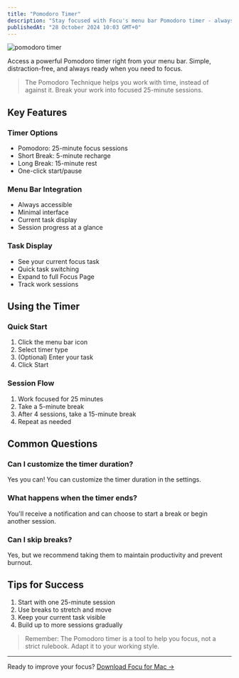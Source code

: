 ```yaml
---
title: "Pomodoro Timer"
description: "Stay focused with Focu's menu bar Pomodoro timer - always accessible, never in the way"
publishedAt: "28 October 2024 10:03 GMT+0"
---
```


<img src="/images/features/pomodoro.png" alt="pomodoro timer" width={412} height={362} />

Access a powerful Pomodoro timer right from your menu bar. Simple, distraction-free, and always ready when you need to focus.

> The Pomodoro Technique helps you work with time, instead of against it. Break your work into focused 25-minute sessions.

## Key Features

### Timer Options
- Pomodoro: 25-minute focus sessions
- Short Break: 5-minute recharge
- Long Break: 15-minute rest
- One-click start/pause

### Menu Bar Integration
- Always accessible
- Minimal interface
- Current task display
- Session progress at a glance

### Task Display
- See your current focus task
- Quick task switching
- Expand to full Focus Page
- Track work sessions

## Using the Timer

### Quick Start
1. Click the menu bar icon
2. Select timer type
3. (Optional) Enter your task
4. Click Start

### Session Flow
1. Work focused for 25 minutes
2. Take a 5-minute break
3. After 4 sessions, take a 15-minute break
4. Repeat as needed

## Common Questions

### Can I customize the timer duration?

Yes you can! You can customize the timer duration in the settings.

### What happens when the timer ends?

You'll receive a notification and can choose to start a break or begin another session.

### Can I skip breaks?

Yes, but we recommend taking them to maintain productivity and prevent burnout.

## Tips for Success

1. Start with one 25-minute session
2. Use breaks to stretch and move
3. Keep your current task visible
4. Build up to more sessions gradually

> Remember: The Pomodoro timer is a tool to help you focus, not a strict rulebook. Adapt it to your working style.

---

Ready to improve your focus? [Download Focu for Mac →](/)
